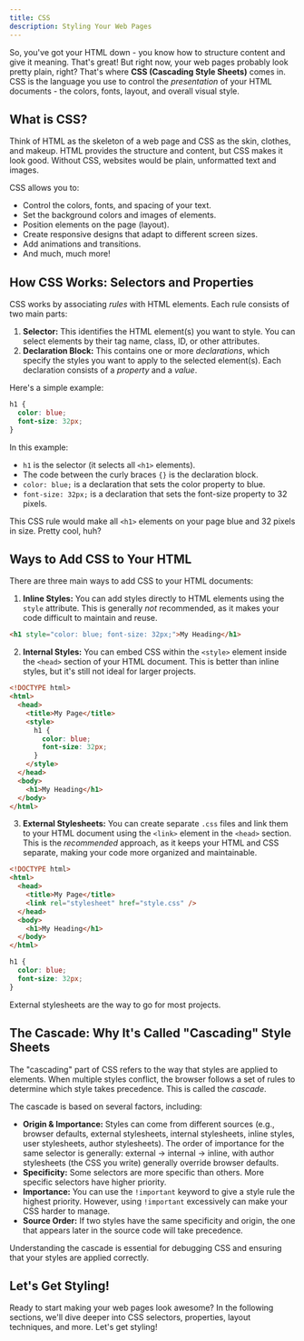 ```yaml
---
title: CSS
description: Styling Your Web Pages
---
```


So, you've got your HTML down - you know how to structure content and give it meaning.
That's great! But right now, your web pages probably look pretty plain, right? That's where **CSS (Cascading Style Sheets)** comes in.
CSS is the language you use to control the _presentation_ of your HTML documents - the colors, fonts, layout, and overall visual style.

## What is CSS?

Think of HTML as the skeleton of a web page and CSS as the skin, clothes, and makeup.
HTML provides the structure and content, but CSS makes it look good.
Without CSS, websites would be plain, unformatted text and images.

CSS allows you to:

- Control the colors, fonts, and spacing of your text.
- Set the background colors and images of elements.
- Position elements on the page (layout).
- Create responsive designs that adapt to different screen sizes.
- Add animations and transitions.
- And much, much more!

## How CSS Works: Selectors and Properties

CSS works by associating _rules_ with HTML elements.
Each rule consists of two main parts:

1.  **Selector:** This identifies the HTML element(s) you want to style.
  You can select elements by their tag name, class, ID, or other attributes.
2.  **Declaration Block:** This contains one or more _declarations_, which specify the styles you want to apply to the selected element(s).
  Each declaration consists of a _property_ and a _value_.

Here's a simple example:

```css
h1 {
  color: blue;
  font-size: 32px;
}
```

In this example:

- `h1` is the selector (it selects all `<h1>` elements).
- The code between the curly braces `{}` is the declaration block.
- `color: blue;` is a declaration that sets the color property to blue.
- `font-size: 32px;` is a declaration that sets the font-size property to 32 pixels.

This CSS rule would make all `<h1>` elements on your page blue and 32 pixels in size.
Pretty cool, huh?

## Ways to Add CSS to Your HTML

There are three main ways to add CSS to your HTML documents:

1.  **Inline Styles:** You can add styles directly to HTML elements using the `style` attribute.
  This is generally _not_ recommended, as it makes your code difficult to maintain and reuse.

```html
<h1 style="color: blue; font-size: 32px;">My Heading</h1>
```

2.  **Internal Styles:** You can embed CSS within the `<style>` element inside the `<head>` section of your HTML document.
  This is better than inline styles, but it's still not ideal for larger projects.

```html
<!DOCTYPE html>
<html>
  <head>
    <title>My Page</title>
    <style>
      h1 {
        color: blue;
        font-size: 32px;
      }
    </style>
  </head>
  <body>
    <h1>My Heading</h1>
  </body>
</html>
```

3.  **External Stylesheets:** You can create separate `.css` files and link them to your HTML document using the `<link>` element in the `<head>` section.
  This is the _recommended_ approach, as it keeps your HTML and CSS separate, making your code more organized and maintainable.

```html title="index.html"
<!DOCTYPE html>
<html>
  <head>
    <title>My Page</title>
    <link rel="stylesheet" href="style.css" />
  </head>
  <body>
    <h1>My Heading</h1>
  </body>
</html>
```

```css title="style.css"
h1 {
  color: blue;
  font-size: 32px;
}
```

External stylesheets are the way to go for most projects.

## The Cascade: Why It's Called "Cascading" Style Sheets

The "cascading" part of CSS refers to the way that styles are applied to elements.
When multiple styles conflict, the browser follows a set of rules to determine which style takes precedence.
This is called the _cascade_.

The cascade is based on several factors, including:

- **Origin & Importance:** Styles can come from different sources (e.g., browser defaults, external stylesheets, internal stylesheets, inline styles, user stylesheets, author stylesheets).
  The order of importance for the same selector is generally: external -> internal -> inline, with author stylesheets (the CSS you write) generally override browser defaults.
- **Specificity:** Some selectors are more specific than others.
  More specific selectors have higher priority.
- **Importance:** You can use the `!important` keyword to give a style rule the highest priority.
  However, using `!important` excessively can make your CSS harder to manage.
- **Source Order:** If two styles have the same specificity and origin, the one that appears later in the source code will take precedence.

Understanding the cascade is essential for debugging CSS and ensuring that your styles are applied correctly.

## Let's Get Styling!

Ready to start making your web pages look awesome? In the following sections, we'll dive deeper into CSS selectors, properties, layout techniques, and more.
Let's get styling!
